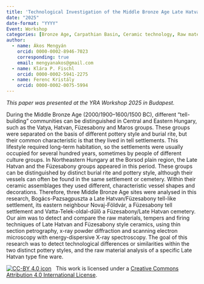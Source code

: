 ```yaml
---
title: 'Technological Investigation of the Middle Bronze Age Late Hatvan and Füzesabony Style Pottery from the Borsod Plain Region, Northeastern Hungary'
date: "2025"
date-format: "YYYY"
Event: Workshop
categories: [Bronze Age, Carpathian Basin, Ceramic technology, Raw materials, Firing technology]
author: 
  - name: Ákos Mengyán
    orcid: 0000-0002-8946-7023
    corresponding: true
    email: mengyanakos@gmail.com
  - name: Klára P. Fischl
    orcid: 0000-0002-5941-2275
  - name: Ferenc Kristály
    orcid: 0000-0002-0075-5994
---
```


*This paper was presented at the YRA Workshop 2025 in Budapest.*

During the Middle Bronze Age (2000/1900–1600/1500 BC), different “tell-building” communities can be distinguished in Central and Eastern Hungary, such as the Vatya, Hatvan, Füzesabony and Maros groups. These groups were separated on the basis of different pottery style and burial rite, but their common characteristic is that they lived in tell settlements. This lifestyle required long-term habitation, so the settlements were usually occupied for several hundred years, sometimes by people of different culture groups. In Northeastern Hungary at the Borsod plain region, the Late Hatvan and the Füzesabony groups appeared in this period. These groups can be distinguished by distinct burial rite and pottery style, although their vessels can often be found in the same settlement or cemetery. Within their ceramic assemblages they used different, characteristic vessel shapes and decorations.
Therefore, three Middle Bronze Age sites were analysed in this research, Bogács-Pazsagpuszta a Late Hatvan/Füzesabony tell-like settlement, its eastern neighbour Novaj-Földvár, a Füzesabony tell settlement and Vatta-Telek-oldal-dűlő a Füzesabony/Late Hatvan cemetery. Our aim was to detect and compare the raw materials, tempers and firing techniques of Late Hatvan and Füzesabony style ceramics, using thin section petrography, x-ray powder diffraction and scanning electron microscopy with energy-dispersive X-ray spectroscopy. The goal of this research was to detect technological differences or similarities within the two distinct pottery styles, and the raw material analysis of a specific Late Hatvan type fine ware.

[![CC-BY 4.0 icon](https://i.creativecommons.org/l/by/4.0/88x31.png)](http://creativecommons.org/licenses/by/4.0/)&nbsp;&nbsp; This work is licensed under a [Creative Commons Attribution 4.0 International License](https://creativecommons.org/licenses/by/4.0/). 
